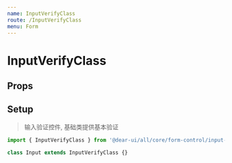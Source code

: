 ```yaml
---
name: InputVerifyClass
route: /InputVerifyClass
menu: Form
---
```



# InputVerifyClass

## Props

<Props of={InputVerifyClass} />

## Setup

> 输入验证控件, 基础类提供基本验证

```jsx static
import { InputVerifyClass } from '@dear-ui/all/core/form-control/input-verify'

class Input extends InputVerifyClass {}
```
